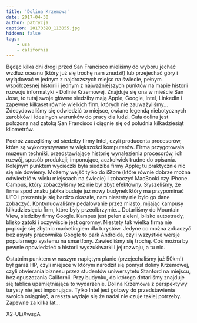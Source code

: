```yaml
---
title: 'Dolina Krzemowa'
date: 2017-04-30
author: patrycja
caption: 20170320_113055.jpg
hidden: false
tags: 
    - usa
    - california
---
```


Będąc kilka dni drogi przed San Francisco mieliśmy do wyboru jechać wzdłuż oceanu (który już się trochę nam znudził) lub przejechać góry i wylądować w jednym z najdroższych miejsc na świecie, pełnym współczesnej historii i jednym z najważniejszych punktów na mapie historii rozwoju informatyki - Dolinie Krzemowej. Znajduje się ona w mieście San Jose, to tutaj swoje główne siedziby mają Apple, Google, Intel, LinkedIn i zapewne kilkaset równie wielkich firm, których nie zauważyliśmy...
Zdecydowaliśmy się odwiedzić to miejsce, owiane legendą niebotycznych zarobków i idealnych warunków do pracy dla ludzi. Cała dolina jest położona nad zatoką San Francisco i ciągnie się od południa kilkadziesiąt kilometrów.

Podróż zaczęliśmy od siedziby firmy Intel,  czyli producenta procesorów, które są wykorzystywane w większości komputerów. Firma przygotowała muzeum techniki, przedstawiające historię wynalezienia procesorów, ich rozwój, sposób produkcji; imponujące, aczkolwiek trudne do opisania. Kolejnym punktem wycieczki była siedziba firmy Apple; tu praktycznie nic się nie dowiemy. Możemy wejść tylko do iStore (które równie dobrze można odwiedzić w wielu miejscach na świecie) i zobaczyć MacBooki czy iPhone. Campus, który zobaczyliśmy też nie był zbyt efektowny. Słyszeliśmy, że firma spod znaku jabłka buduje już nowy budynek który ma przypominać UFO i prezentuje się bardzo okazałe, nam niestety nie było go dane zobaczyć. Kontynuowaliśmy pedałowanie przez miasto, mijając kampusy kilkudziesięciu firm, które były przeolbrzymie... Dotarliśmy do Mountain View, siedziby firmy Google. Kampus jest pełen zieleni, blisko autostrady, blisko zatoki i oczywiście jest ogromny. Niestety tak wielka firma nie popisuje się​ zbytnio marketingiem dla turystów. Jedyne co można zobaczyć bez asysty pracownika Google to park Androida, czyli wszystkie wersje popularnego systemu na smartfony. Zawiedliśmy się trochę. Coś można by pewnie opowiedzieć o historii wyszukiwarki i jej rozwoju, a tu nic.

Ostatnim punktem w naszym napiętym planie (przejechaliśmy już 50km!) był garaż HP, czyli miejsce w którym narodził się pomysł doliny Krzemowej, czyli otwierania biznesu przez studentów uniwersytetu Stanford na miejscu, bez opuszczania Californii. Przy budynku, do którego dotarliśmy znajduje się tablica upamiętniająca to wydarzenie.
Dolina Krzemowa z perspektywy turysty nie jest imponująca. Tylko Intel jest gotowy do przedstawienia swoich osiągnięć, a reszta wydaje się że nadal nie czuje takiej potrzeby. Zapewne za kilka lat...


<youtube>X2-ULiXwsgA</youtube>
